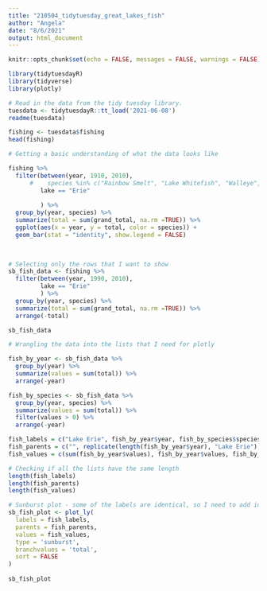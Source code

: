 ```yaml
---
title: "210504_tidytuesday_great_lakes_fish"
author: "Angela"
date: "8/6/2021"
output: html_document
---
```


```r
knitr::opts_chunk$set(echo = FALSE, messages = FALSE, warnings = FALSE)
```

```r
library(tidytuesdayR)
library(tidyverse)
library(plotly)
```


```r
# Read in the data from the tidy tuesday library.
tuesdata <- tidytuesdayR::tt_load('2021-06-08')
readme(tuesdata)
```

```r
fishing <- tuesdata$fishing
head(fishing)
```


```r
# Getting a basic understanding of what the data looks like

fishing %>%
  filter(between(year, 1910, 2010),
      #    species %in% c("Rainbow Smelt", "Lake Whitefish", "Walleye", "Yellow Perch"),
         lake == "Erie"
     
         ) %>%
  group_by(year, species) %>%
  summarize(total = sum(grand_total, na.rm =TRUE)) %>%
  ggplot(aes(x = year, y = total, color = species)) +
  geom_bar(stat = "identity", show.legend = FALSE)
    
  
```


```r
# Selecting only the rows that I want to show
sb_fish_data <- fishing %>%
  filter(between(year, 1990, 2010),
         lake == "Erie"
         ) %>%
  group_by(year, species) %>%
  summarize(total = sum(grand_total, na.rm =TRUE)) %>%
  arrange(-total)

sb_fish_data
```



```r
# Wrangling the data into the lists that I need for plotly

fish_by_year <- sb_fish_data %>%
  group_by(year) %>%
  summarize(values = sum(total)) %>%
  arrange(-year)

fish_by_species <- sb_fish_data %>%
  group_by(year, species) %>%
  summarize(values = sum(total)) %>%
  filter(values > 0) %>%
  arrange(-year)

fish_labels = c("Lake Erie", fish_by_year$year, fish_by_species$species)
fish_parents = c("", replicate(length(fish_by_year$year), "Lake Erie"), fish_by_species$year)
fish_values = c(sum(fish_by_year$values), fish_by_year$values, fish_by_species$values)
```


```r
# Checking if all the lists have the same length
length(fish_labels) 
length(fish_parents)
length(fish_values)
```

```r
# Sunburst plot - some of the labels are identical, so I need to add ids.
sb_fish_plot <- plot_ly(
  labels = fish_labels,
  parents = fish_parents,
  values = fish_values,
  type = 'sunburst',
  branchvalues = 'total',
  sort = FALSE
)
  
sb_fish_plot  
```




```r
```


```r
```


```r

```


```r
```


```r
```




